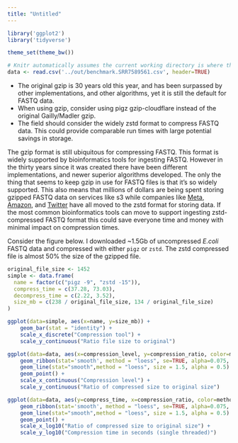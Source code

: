 ```yaml
---
title: "Untitled"
---
```


```r
library('ggplot2')
library('tidyverse')

theme_set(theme_bw())

# Knitr automatically assumes the current working directory is where the file is.
data <- read.csv('../out/benchmark.SRR7589561.csv', header=TRUE)
```

- The original gzip is 30 years old this year, and has been surpassed by other
  implementations, and other algorithms, yet it is still the default for FASTQ
  data.
- When using gzip, consider using pigz gzip-cloudflare instead of the original
  Gailly/Madler gzip.
- The field should consider the widely zstd format to compress FASTQ data. This
  could provide comparable run times with large potential savings in storage.

The gzip format is still ubiquitous for compressing FASTQ. This format is
widely supported by bioinformatics tools for ingesting FASTQ. However in the
thirty years since it was created there have been different implementations,
and newer superior algorithms developed. The only the thing that seems to keep
gzip in use for FASTQ files is that it's so widely supported. This also means
that millions of dollars are being spent storing gzipped FASTQ data on services
like s3 while companies like [Meta][meta], [Amazon][amzn], and [Twitter][twtr]
have all moved to the zstd format for storing data. If the most common
bioinformatics tools can move to support ingesting zstd-compressed FASTQ format
this could save everyone time and money with minimal impact on compression
times.

[meta]: https://engineering.fb.com/2016/08/31/core-data/smaller-and-faster-data-compression-with-zstandard/
[amzn]: https://twitter.com/adrianco/status/1560854827810361345
[twtr]: https://twitter.com/danluu/status/1560831128914649088

Consider the figure below. I downloaded ~1.5Gb of uncompressed *E.coli* FASTQ
data and compressed with either `pigz` or `zstd`. The zstd compressed file is
almost 50% the size of the gzipped file.

```r
original_file_size <- 1452
simple <- data.frame(
  name = factor(c("pigz -9", "zstd -15")),
  compress_time = c(37.28, 73.03),
  decompress_time = c(2.22, 3.52),
  size_mb = c(238 / original_file_size, 134 / original_file_size)
)

ggplot(data=simple, aes(x=name, y=size_mb)) +
    geom_bar(stat = "identity") +
    scale_x_discrete("Compression tool") +
    scale_y_continuous("Ratio file size to original")
```

```r
ggplot(data=data, aes(x=compression_level, y=compression_ratio, color=method)) +
    geom_ribbon(stat='smooth', method = "loess", se=TRUE, alpha=0.075, linetype=0, aes(color = NULL, group = factor(method))) +
    geom_line(stat="smooth",method = "loess", size = 1.5, alpha = 0.5) +
    geom_point() +
    scale_x_continuous("Compression level") +
    scale_y_continuous("Ratio of compressed size to original size")
```


```r

ggplot(data=data, aes(y=compress_time, x=compression_ratio, color=method)) +
    geom_ribbon(stat='smooth', method = "loess", se=TRUE, alpha=0.075, linetype=0, aes(color = NULL, group = factor(method))) +
    geom_line(stat="smooth",method = "loess", size = 1.5, alpha = 0.5) +
    geom_point() +
    scale_x_log10("Ratio of compressed size to original size") +
    scale_y_log10("Compression time in seconds (single threaded)")
```

